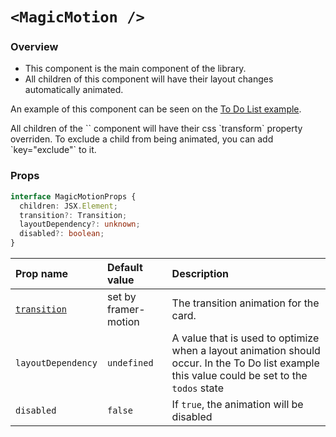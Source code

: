 
# `<MagicMotion />`

### Overview

- This component is the main component of the library.
- All children of this component will have their layout changes automatically animated.

An example of this component can be seen on the [To Do List example](/applications).

<Callout type="warning" emoji="⚠️">
  All children of the `<MagicMotion />` component will have their css
  `transform` property overriden. To exclude a child from being animated, you
  can add `key="exclude"` to it.
</Callout>

### Props

```ts
interface MagicMotionProps {
  children: JSX.Element;
  transition?: Transition;
  layoutDependency?: unknown;
  disabled?: boolean;
}
```

| Prop name                                                 | Default value        | Description                                                                                                                                   |
| :-------------------------------------------------------- | :------------------- | :-------------------------------------------------------------------------------------------------------------------------------------------- |
| [`transition`](https://www.framer.com/motion/transition/) | set by framer-motion | The transition animation for the card.                                                                                                        |
| `layoutDependency`                                        | `undefined`          | A value that is used to optimize when a layout animation should occur. In the To Do list example this value could be set to the `todos` state |
| `disabled`                                                | `false`              | If `true`, the animation will be disabled                                                                                                     |
